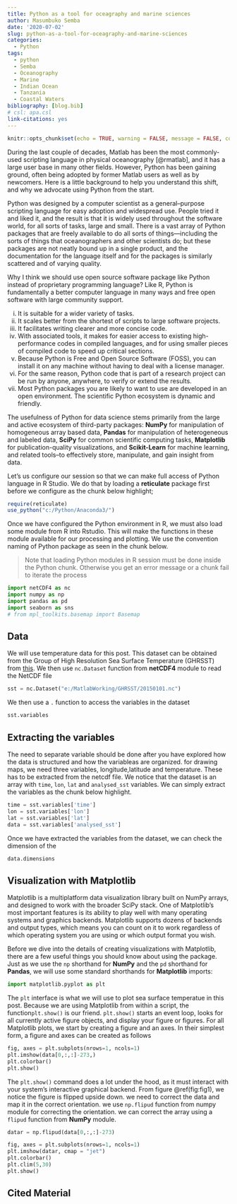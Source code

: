 ```yaml
---
title: Python as a tool for oceagraphy and marine sciences
author: Masumbuko Semba
date: '2020-07-02'
slug: python-as-a-tool-for-oceagraphy-and-marine-sciences
categories:
  - Python
tags:
  - python
  - Semba
  - Oceanography
  - Marine
  - Indian Ocean
  - Tanzania
  - Coastal Waters
bibliography: [blog.bib]
# csl: apa.csl
link-citations: yes
---
```



```r
knitr::opts_chunk$set(echo = TRUE, warning = FALSE, message = FALSE, comment = "")

```

During the last couple of decades, Matlab has been the most commonly-used scripting language in physical oceanography [@rmatlab], and it has a large user base in many other fields. However, Python has been gaining ground, often being adopted by former Matlab users as well as by newcomers. Here is a little background to help you understand this shift, and why we advocate using Python from the start.

Python was designed by a computer scientist as a general--purpose scripting language for easy adoption and widespread use. People tried it and liked it, and the result is that it is widely used throughout the software world, for all sorts of tasks, large and small. There is a vast array of Python packages that are freely available to do all sorts of things—including the sorts of things that oceanographers and other scientists do; but these packages are not neatly bound up in a single product, and the documentation for the language itself and for the packages is similarly scattered and of varying quality.

Why I think we should use open source software package like Python instead of proprietary programming language?
Like R, Python is fundamentally a better computer language in many ways and free open software with large community support.

i. It is suitable for a wider variety of tasks.
i. It scales better from the shortest of scripts to large software projects.
i. It facilitates writing clearer and more concise code.
i. With associated tools, it makes for easier access to existing high-performance codes in compiled languages, and for using smaller pieces of compiled code to speed up critical sections.
i. Because Python is Free and Open Source Software (FOSS), you can install it on any machine without having to deal with a license manager.
i. For the same reason, Python code that is part of a research project can be run by anyone, anywhere, to verify or extend the results.
i. Most Python packages you are likely to want to use are developed in an open environment. The scientific Python ecosystem is dynamic and friendly.

The usefulness of Python for data science stems primarily from the large and active ecosystem of third-party packages: **NumPy** for manipulation of homogeneous array based data, **Pandas** for manipulation of heterogeneous and labeled data, **SciPy** for common scientific computing tasks, **Matplotlib** for publication-quality visualizations,  and **Scikit-Learn** for machine learning, and related tools--to effectively store, manipulate, and gain insight from data. 


Let's us configure our session so that we can make full access of Python language in R Studio. We do that by loading a **reticulate** package first before we configure as the chunk below highlight;

```r
require(reticulate)
use_python("c:/Python/Anaconda3/")

```


Once we have configured the Python environment in R, we must also load some module from R into Rstudio. This will make the functions in these module available for our processing and plotting. We use the convention naming of Python package as seen in the chunk below.

> Note that loading Python modules in R session must be done inside the Python chunk. Otherwise you get an error message or a chunk fail to iterate the process

```python
import netCDF4 as nc
import numpy as np
import pandas as pd
import seaborn as sns
# from mpl_toolkits.basemap import Basemap

```

## Data
We will use temperature data for this post. This dataset can be obtained from the Group of High Resolution Sea Surface Temperature (GHRSST) from [this](https://www.ghrsst.org/products-and-services/real-time-data/). We then use `nc.Dataset` function from **netCDF4** module to read the NetCDF file

```python
sst = nc.Dataset("e:/MatlabWorking/GHRSST/20150101.nc")
```

We then use a `.` function to access the variables in the dataset

```python
sst.variables
```

## Extracting the variables
The need to separate variable should be done after you have explored how the data is structured and how the variableas are organized. for drawing maps, we need three variables, longitude,latitude and temperature. These has to be extracted from the netcdf file. We notice that the dataset is an array with `time`,   `lon`, `lat` and `analysed_sst` variables. We can simply extract the variables as the chunk below highlight. 

```python
time = sst.variables['time']
lon = sst.variables['lon']
lat = sst.variables['lat']
data = sst.variables['analysed_sst']

```

Once we have extracted the variables from the dataset, we can check the dimension of the 
```python
data.dimensions
```

## Visualization with Matplotlib
Matplotlib is a multiplatform data visualization library built on NumPy arrays, and designed to work with the broader SciPy stack. One of Matplotlib’s most important features is its ability to play well with many operating systems and graphics backends. Matplotlib supports dozens of backends and output types, which means you can count on it to work regardless of which operating system you are using or which output format you wish. 

Before we dive into the details of creating visualizations with Matplotlib, there are a few useful things you should know about using the package. Just as we use the `np` shorthand for **NumPy** and the `pd` shorthand for **Pandas**, we will use some standard shorthands for **Matplotlib** imports:

```python
import matplotlib.pyplot as plt

```

The `plt` interface is what we will use to plot sea surface temperatue in this post. Because we are using Matplotlib from within a script, the function` plt.show()` is our friend. `plt.show()` starts an event loop, looks for all currently active figure objects, and display your figure or figures. For all Matplotlib plots, we start by creating a figure and an axes. In their simplest form, a figure and axes can be created as follows 


```python
fig, axes = plt.subplots(nrows=1, ncols=1)
plt.imshow(data[0,:,:]-273,)
plt.colorbar()
plt.show()
```

The `plt.show()` command does a lot under the hood, as it must interact with your system’s interactive graphical backend.
From figure \@ref(fig:fig1), we notice the figure is flipped upside down. we need to correct the data and map it in the correct orientation. we use `np.flipud` function from numpy module for correcting the orientation. we can correct the array using a `flipud` function from **NumPy** module.

```python

datar = np.flipud(data[0,:,:]-273)

fig, axes = plt.subplots(nrows=1, ncols=1)
plt.imshow(datar, cmap = "jet")
plt.colorbar()
plt.clim(5,30)
plt.show()
```



## Cited Material
